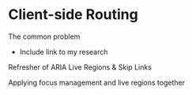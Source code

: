# Client-side Routing

The common problem
- Include link to my research

Refresher of ARIA Live Regions & Skip Links

Applying focus management and live regions together
